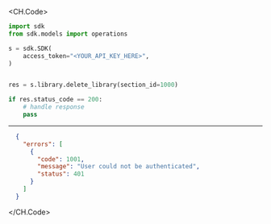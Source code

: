 
<CH.Code>
```python DeleteLibrary.py
import sdk
from sdk.models import operations

s = sdk.SDK(
    access_token="<YOUR_API_KEY_HERE>",
)


res = s.library.delete_library(section_id=1000)

if res.status_code == 200:
    # handle response
    pass
```
---

```json Example Response
  {
    "errors": [
      {
        "code": 1001,
        "message": "User could not be authenticated",
        "status": 401
      }
    ]
  }
```
</CH.Code>
